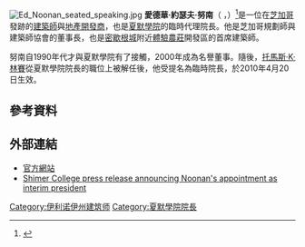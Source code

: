 [[File:Ed_Noonan_seated_speaking.jpg|thumb]]
'''愛德華·約瑟夫·努南'''（{{lang-en|'''Edward Joseph Noonan'''}} ，{{bd|1930年|5月20日|}}）<ref>{{cite web |url=http://www.publicbackgroundchecks.com/SearchResponse.aspx?view=NM&fn=Edward&mn=J&ln=Noonan&city=Chicago&state=IL&zip=&dob=19300530&age= |title=You searched: Edward J Noonan 19300530 |publisher=Public Background Checks |date= |accessdate=2011-04-25 |archive-date=2016-03-08 |archive-url=https://web.archive.org/web/20160308085451/http://publicbackgroundchecks.com/searchresponse.aspx?age=&city=chicago&dob=19300530&fn=edward&ln=noonan&mn=j&state=il&view=nm&zip= |dead-url=no }}</ref>是一位在[[芝加哥|芝加哥]]發跡的[[建築師|建築師]]與[[地產開發商|地產開發商]]，也是[[夏默學院|夏默學院]]的臨時代理院長。他是芝加哥規劃師與建築師協會的董事長，也是[[密歇根城_(印第安纳州)|密歇根城]]附近[[體驗農莊|體驗農莊]]開發區的首席建築師。

努南自1990年代才與夏默學院有了接觸，2000年成為名譽董事。隨後，[[托馬斯·林賽_(學者)|托馬斯·K·林賽]]從夏默學院院長的職位上被解任後，他受提名為臨時院長，於2010年4月20日生效。

== 參考資料 ==
{{Reflist}}

==外部連結==
*[https://web.archive.org/web/20100501062419/http://www.chicagoassociates.net/AboutUs.php 官方網站]
*[https://web.archive.org/web/20100524193739/http://www.shimer.edu/upload/Shimer-President-Steps-Down.pdf Shimer College press release announcing Noonan's appointment as interim president]

{{Shimer presidents}}

{{DEFAULTSORT:Noonan, Edward J.}}
[[Category:伊利诺伊州建筑师|Category:伊利诺伊州建筑师]]
[[Category:夏默學院院長|Category:夏默學院院長]]